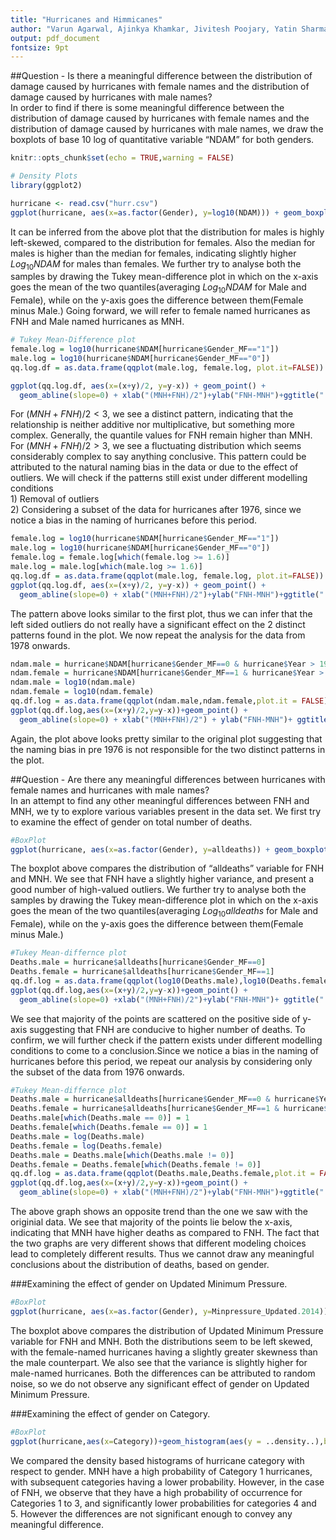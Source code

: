 ---
title: "Hurricanes and Himmicanes"
author: "Varun Agarwal, Ajinkya Khamkar, Jivitesh Poojary, Yatin Sharma"
output: pdf_document
fontsize: 9pt
---
##Question - Is there a meaningful difference between the distribution of damage caused by hurricanes with female names and the distribution of damage caused by hurricanes with male names?  
In order to find if there is some meaningful difference between the distribution of damage
caused by hurricanes with female names and the distribution of damage caused by hurricanes with male names, we draw the boxplots of base 10 log of quantitative variable "NDAM" for both genders.

```{r setup, include=FALSE}
knitr::opts_chunk$set(echo = TRUE,warning = FALSE)
```

```{r fig.width=8,fig.height=3,echo=FALSE}
# Density Plots
library(ggplot2)

hurricane <- read.csv("hurr.csv")
ggplot(hurricane, aes(x=as.factor(Gender), y=log10(NDAM))) + geom_boxplot()+xlab("Gender")
```

It can be inferred from the above plot that the distribution for males is highly left-skewed, compared to the distribution for females. Also the median for males is higher than the median for females, indicating slightly higher $Log_{10}NDAM$ for males than females. We further try to analyse both the samples by drawing the Tukey mean-difference plot in which on the x-axis goes the mean of the two quantiles(averaging $Log_{10}NDAM$ for Male and Female), while on the y-axis goes the difference between them(Female minus Male.) Going forward, we will refer to female named hurricanes as FNH and Male named hurricanes as MNH.

```{r fig.width=8,fig.height=3,echo=FALSE}
# Tukey Mean-Difference plot
female.log = log10(hurricane$NDAM[hurricane$Gender_MF=="1"])
male.log = log10(hurricane$NDAM[hurricane$Gender_MF=="0"])
qq.log.df = as.data.frame(qqplot(male.log, female.log, plot.it=FALSE))

ggplot(qq.log.df, aes(x=(x+y)/2, y=y-x)) + geom_point() +
  geom_abline(slope=0) + xlab("(MNH+FNH)/2")+ylab("FNH-MNH")+ggtitle("           Tukey Mean Difference plot for distribution of Log10NDAM based on gender")

```

For $(MNH+FNH)/2 < 3$, we see a distinct pattern, indicating that the relationship is neither additive nor multiplicative, but something more complex. Generally, the quantile values for FNH remain higher than MNH. For $(MNH+FNH)/2 > 3$, we see a fluctuating distribution which seems considerably complex to say anything conclusive. This pattern could be attributed to the natural naming bias in the data or due to the effect of outliers.
We will check if the patterns still exist under different modelling conditions  
1) Removal of outliers  
2) Considering a subset of the data for hurricanes after 1976, since we notice a bias in the naming of hurricanes before this period.  
```{r fig.width=8,fig.height=3,echo=FALSE}
female.log = log10(hurricane$NDAM[hurricane$Gender_MF=="1"])
male.log = log10(hurricane$NDAM[hurricane$Gender_MF=="0"])
female.log = female.log[which(female.log >= 1.6)]
male.log = male.log[which(male.log >= 1.6)]
qq.log.df = as.data.frame(qqplot(male.log, female.log, plot.it=FALSE))
ggplot(qq.log.df, aes(x=(x+y)/2, y=y-x)) + geom_point() +
  geom_abline(slope=0) + xlab("(MNH+FNH)/2")+ylab("FNH-MNH")+ggtitle("           Tukey Mean Difference plot of Log10NDAM based on gender w/o outliers")
```

The pattern above looks similar to the first plot, thus we can infer that the left sided outliers do not really have a significant effect on the 2 distinct patterns found in the plot.  We now repeat the analysis for the data from 1978 onwards.

```{r fig.width=8,fig.height=3,echo=FALSE}
ndam.male = hurricane$NDAM[hurricane$Gender_MF==0 & hurricane$Year > 1976]
ndam.female = hurricane$NDAM[hurricane$Gender_MF==1 & hurricane$Year > 1976]
ndam.male = log10(ndam.male)
ndam.female = log10(ndam.female)
qq.df.log = as.data.frame(qqplot(ndam.male,ndam.female,plot.it = FALSE))
ggplot(qq.df.log,aes(x=(x+y)/2,y=y-x))+geom_point() +
  geom_abline(slope=0) + xlab("(MNH+FNH)/2") + ylab("FNH-MNH")+ ggtitle("Tukey Mean Difference plot for distribution of Log10NDAM based on gender post 1976")
```

Again, the plot above looks pretty similar to the original plot suggesting that the naming bias in pre 1976 is not responsible for the two distinct patterns in the plot.
  
##Question - Are there any meaningful differences between hurricanes with female names and hurricanes with male names?  
In an attempt to find any other meaningful differences between FNH and MNH, we ty to explore various variables present in the data set. We first try to examine the effect of gender on total number of deaths.  

```{r fig.width=8,fig.height=2,echo=FALSE}
#BoxPlot
ggplot(hurricane, aes(x=as.factor(Gender), y=alldeaths)) + geom_boxplot()+xlab("Gender")+ylab("All deaths")+ggtitle("                                            Box Plot of 'alldeaths' by Gender")
```

The boxplot above compares the distribution of "alldeaths" variable for FNH and MNH. We see that FNH have a slightly higher variance, and present a good number of high-valued outliers.  We further try to analyse both the samples by drawing the Tukey mean-difference plot in which on the x-axis goes the mean of the two quantiles(averaging $Log_{10}alldeaths$ for Male and Female), while on the y-axis goes the difference between them(Female minus Male.) 
 
  
```{r fig.width=8,fig.height=3,echo=FALSE}
#Tukey Mean-differnce plot
Deaths.male = hurricane$alldeaths[hurricane$Gender_MF==0]
Deaths.female = hurricane$alldeaths[hurricane$Gender_MF==1]
qq.df.log = as.data.frame(qqplot(log10(Deaths.male),log10(Deaths.female),plot.it = FALSE))
ggplot(qq.df.log,aes(x=(x+y)/2,y=y-x))+geom_point() +
  geom_abline(slope=0) +xlab("(MNH+FNH)/2")+ylab("FNH-MNH")+ ggtitle("       Tukey Mean Difference plot for distribution of Log10(all deaths) based on gender")
```
  
We see that majority of the points are scattered on the positive side of y-axis suggesting that FNH are conducive to higher number of deaths. To confirm, we will further check if the pattern exists under different modelling conditions to come to a conclusion.Since we notice a bias in the naming of hurricanes before this period, we repeat our analysis by considering only the subset of the data from 1976 onwards.
  
```{r fig.width=8,fig.height=3,echo=FALSE}


#Tukey Mean-differnce plot
Deaths.male = hurricane$alldeaths[hurricane$Gender_MF==0 & hurricane$Year > 1976]
Deaths.female = hurricane$alldeaths[hurricane$Gender_MF==1 & hurricane$Year > 1976]
Deaths.male[which(Deaths.male == 0)] = 1
Deaths.female[which(Deaths.female == 0)] = 1
Deaths.male = log(Deaths.male)
Deaths.female = log(Deaths.female)
Deaths.male = Deaths.male[which(Deaths.male != 0)]
Deaths.female = Deaths.female[which(Deaths.female != 0)]
qq.df.log = as.data.frame(qqplot(Deaths.male,Deaths.female,plot.it = FALSE))
ggplot(qq.df.log,aes(x=(x+y)/2,y=y-x))+geom_point() +
  geom_abline(slope=0) + xlab("(MNH+FNH)/2")+ylab("FNH-MNH")+ggtitle("            Tukey Mean Difference plot for distribution of Log10(all deaths) post 1976")
```
  
The above graph shows an opposite trend than the one we saw with the originial data. We see that majority of the points lie below the x-axis, indicating that MNH have higher deaths as compared to FNH. The fact that the two graphs are very different shows that different modeling choices lead to completely different results. Thus we cannot draw any meaningful conclusions about the distribution of deaths, based on gender.  
  
###Examining the effect of gender on Updated Minimum Pressure.
```{r fig.width=8,fig.height=3,echo=FALSE}
#BoxPlot
ggplot(hurricane, aes(x=as.factor(Gender), y=Minpressure_Updated.2014)) + geom_boxplot()+xlab("Gender")+ylab("Updated Minimum Pressure 2014")+ggtitle("                        Box Plot of Updated Minimum Pressure 2014 by Gender")
```

The boxplot above compares the distribution of Updated Minimum Pressure variable for FNH and MNH. Both the distributions seem to be left skewed, with the female-named hurricanes having a slightly greater skewness than the male counterpart. We also see that the variance is slightly higher for male-named
hurricanes. Both the differences can be attributed to random noise, so we do not observe any significant effect of gender on Updated Minimum Pressure.
  
###Examining the effect of gender on Category.  
```{r fig.width=8,fig.height=2,echo=FALSE}
#BoxPlot
ggplot(hurricane,aes(x=Category))+geom_histogram(aes(y = ..density..),binwidth = 1)+facet_wrap(~hurricane$Gender) + ggtitle("                                     Histogram of category based on gender")
```
We compared the density based histograms of hurricane category with respect to gender. MNH have a high probability of Category 1 hurricanes, with subsequent categories having a lower probability. However, in the case of FNH, we observe that they have a high probability of occurrence for Categories 1 to 3, and significantly lower probabilities for categories 4 and 5. However the differences are not significant enough to convey any meaningful difference.
  